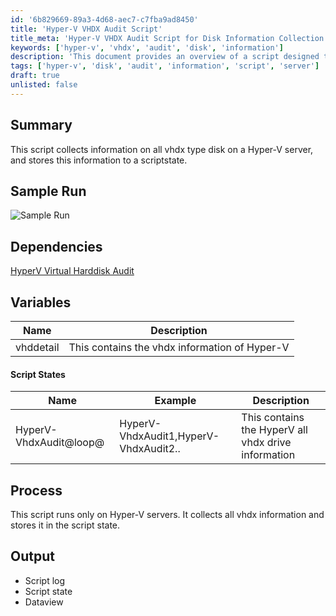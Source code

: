 ```yaml
---
id: '6b829669-89a3-4d68-aec7-c7fba9ad8450'
title: 'Hyper-V VHDX Audit Script'
title_meta: 'Hyper-V VHDX Audit Script for Disk Information Collection'
keywords: ['hyper-v', 'vhdx', 'audit', 'disk', 'information']
description: 'This document provides an overview of a script designed to collect and store information about all vhdx type disks on a Hyper-V server. It details the script process, variables, and output, making it a useful resource for administrators managing Hyper-V environments.'
tags: ['hyper-v', 'disk', 'audit', 'information', 'script', 'server']
draft: true
unlisted: false
---
```

## Summary

This script collects information on all vhdx type disk on a Hyper-V server, and stores this information to a scriptstate.

## Sample Run

![Sample Run](../../static/img/VHDx-Detail---HyperV/image_1.png)

## Dependencies

[HyperV Virtual Harddisk Audit](https://proval.itglue.com/DOC-5078775-10218220)

## Variables

| Name       | Description                               |
|------------|-------------------------------------------|
| vhddetail  | This contains the vhdx information of Hyper-V |

#### Script States

| Name                     | Example                         | Description                                      |
|--------------------------|---------------------------------|--------------------------------------------------|
| HyperV-VhdxAudit@loop@  | HyperV-VhdxAudit1,HyperV-VhdxAudit2.. | This contains the HyperV all vhdx drive information |

## Process

This script runs only on Hyper-V servers. It collects all vhdx information and stores it in the script state.

## Output

- Script log
- Script state
- Dataview













